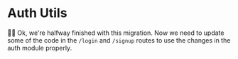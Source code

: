 # Auth Utils

👨‍💼 Ok, we're halfway finished with this migration. Now we need to update some of
the code in the `/login` and `/signup` routes to use the changes in the auth
module properly.
